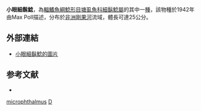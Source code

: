 {{Speciesbox
| taxon = Dolichallabes microphthalmus
| binomial_authority = [[Poll|Poll]], 1942
| status = LC
| status_system = IUCN3.1
}}

'''小眼細鬍鯰'''，為[[輻鰭魚綱|輻鰭魚綱]][[鯰形目|鯰形目]][[塘虱魚科|塘虱魚科]][[細鬍鯰屬|細鬍鯰屬]]的其中一[[種|種]]，該物種於1942年由Max Poll描述，分布於[[非洲|非洲]][[剛果河|剛果河]]流域，體長可達25公分。

==外部連結==
* [http://fishbase.org/Photos/ThumbnailsSummary.php?ID=9465 小眼細鬍鯰的圖片] {{Wayback|url=http://fishbase.org/Photos/ThumbnailsSummary.php?ID=9465 |date=20131007065645 }}

==参考文献==
*{{FishBase_species|genus=Dolichallabes|species=microphthalmus|year=2012|month=3}}

{{Taxonbar}}
[[Category:細鬍鯰屬|microphthalmus]]
[[Category:1942年描述的魚類|D]]
